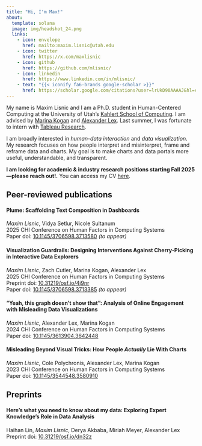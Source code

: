 ```yaml
---
title: "Hi, I'm Max!"
about:
  template: solana
  image: img/headshot_24.png
  links:
    - icon: envelope
      href: mailto:maxim.lisnic@utah.edu
    - icon: twitter
      href: https://x.com/maxlisnic
    - icon: github
      href: https://github.com/mlisnic/
    - icon: linkedin
      href: https://www.linkedin.com/in/mlisnic/
    - text: "{{< iconify fa6-brands google-scholar >}}"
      href: https://scholar.google.com/citations?user=lrUkD90AAAAJ&hl=en
---
```


My name is Maxim Lisnic and I am a Ph.D. student in Human-Centered
Computing at the University of Utah's
[Kahlert School of Computing](https://www.cs.utah.edu/). I
am advised by [Marina Kogan](http://www.mkoganresearch.com/) and [Alexander Lex](https://www.alexander-lex.net/). Last summer, I was fortunate to intern with [Tableau Research](https://www.tableau.com/research).

I am broadly interested in _human-data interaction_ and _data visualization_. 
My research focuses on how people interpret and misinterpret, frame and reframe data and charts. 
My goal is to make charts and data portals more useful, understandable, and transparent.

**I am looking for academic & industry research positions starting Fall 2025---please reach out!.**
You can access my CV [here](/files/lisnic_cv.pdf).

## Peer-reviewed publications

#### Plume: Scaffolding Text Composition in Dashboards

_Maxim Lisnic_, Vidya Setlur, Nicole Sultanum \
2025 CHI Conference on Human Factors in Computing Systems \
Paper doi: [10.1145/3706598.3713580](https://doi.org/10.1145/3706598.3713580) _(to appear)_

#### Visualization Guardrails: Designing Interventions Against Cherry-Picking in Interactive Data Explorers

_Maxim Lisnic_, Zach Cutler, Marina Kogan, Alexander Lex \
2025 CHI Conference on Human Factors in Computing Systems \
Preprint doi: [10.31219/osf.io/4j9nr](https://doi.org/10.31219/osf.io/4j9nr) \
Paper doi: [10.1145/3706598.3713385](https://doi.org/10.1145/3706598.3713385) _(to appear)_

#### "Yeah, this graph doesn't show that": Analysis of Online Engagement with Misleading Data Visualizations

_Maxim Lisnic_, Alexander Lex, Marina Kogan \
2024 CHI Conference on Human Factors in Computing Systems \
Paper doi: [10.1145/3613904.3642448](https://doi.org/10.1145/3613904.3642448)

#### Misleading Beyond Visual Tricks: How People _Actually_ Lie With Charts

_Maxim Lisnic_, Cole Polychronis, Alexander Lex, Marina Kogan \
2023 CHI Conference on Human Factors in Computing Systems \
Paper doi: [10.1145/3544548.3580910](https://doi.org/10.1145/3544548.3580910)

## Preprints

#### Here's what you need to know about my data: Exploring Expert Knowledge's Role in Data Analysis

Haihan Lin, _Maxim Lisnic_, Derya Akbaba, Miriah Meyer, Alexander Lex \
Preprint doi: [10.31219/osf.io/dn32z](https://doi.org/10.31219/osf.io/dn32z)

